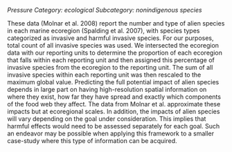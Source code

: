 *Pressure*
*Category: ecological*
*Subcategory: nonindigenous species*

These data (Molnar et al. 2008) report the number and type of alien species in each marine ecoregion (Spalding et al. 2007), with species types categorized as invasive and harmful invasive species. For our purposes, total count of all invasive species was used. We intersected the ecoregion data with our reporting units to determine the proportion of each ecoregion that falls within each reporting unit and then assigned this percentage of invasive species from the ecoregion to the reporting unit. The sum of all invasive species within each reporting unit was then rescaled to the maximum global value. Predicting the full potential impact of alien species depends in large part on having high-resolution spatial information on where they exist, how far they have spread and exactly which components of the food web they affect. The data from Molnar et al. approximate these impacts but at ecoregional scales. In addition, the impacts of alien species will vary depending on the goal under consideration. This implies that harmful effects would need to be assessed separately for each goal. Such an endeavor may be possible when applying this framework to a smaller case-study where this type of information can be acquired.